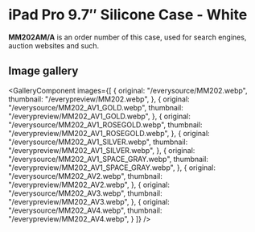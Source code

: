 
# iPad Pro 9.7″ Silicone Case - White

<Callout type='info' emoji='👉🏻'>**MM202AM/A** is an order number of this case, used for search engines, auction websites and such.</Callout>

## Image gallery

<GalleryComponent
    images={[
      {
        original: "/everysource/MM202.webp",
        thumbnail: "/everypreview/MM202.webp",
      },
      {
        original: "/everysource/MM202_AV1_GOLD.webp",
        thumbnail: "/everypreview/MM202_AV1_GOLD.webp",
      },
      {
        original: "/everysource/MM202_AV1_ROSEGOLD.webp",
        thumbnail: "/everypreview/MM202_AV1_ROSEGOLD.webp",
      },
      {
        original: "/everysource/MM202_AV1_SILVER.webp",
        thumbnail: "/everypreview/MM202_AV1_SILVER.webp",
      },
      {
        original: "/everysource/MM202_AV1_SPACE_GRAY.webp",
        thumbnail: "/everypreview/MM202_AV1_SPACE_GRAY.webp",
      },
      {
        original: "/everysource/MM202_AV2.webp",
        thumbnail: "/everypreview/MM202_AV2.webp",
      },
      {
        original: "/everysource/MM202_AV3.webp",
        thumbnail: "/everypreview/MM202_AV3.webp",
      },
      {
        original: "/everysource/MM202_AV4.webp",
        thumbnail: "/everypreview/MM202_AV4.webp",
      }
    ]}
  />

